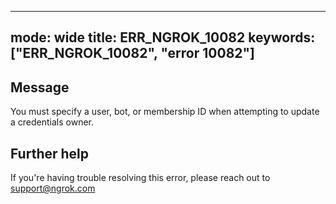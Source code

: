 
---
mode: wide
title: ERR_NGROK_10082
keywords: ["ERR_NGROK_10082", "error 10082"]
---

## Message
You must specify a user, bot, or membership ID when attempting to update a credentials owner.




## Further help
If you're having trouble resolving this error, please reach out to [support@ngrok.com](mailto:support@ngrok.com?subject=Help%20with%20ERR_NGROK_10082)

